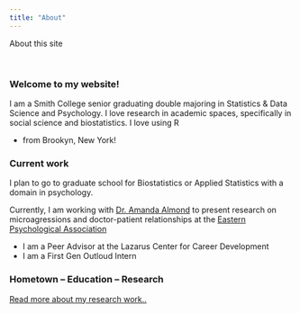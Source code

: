 ```yaml
---
title: "About"
---
```


About this site

<br>

### Welcome to my website!

I am a Smith College senior graduating double majoring in Statistics & Data Science and Psychology. I love research in academic spaces, specifically in social science and biostatistics. I love using R

- from Brookyn, New York!

### Current work

I plan to go to graduate school for Biostatistics or Applied Statistics with a domain in psychology.

Currently, I am working with [Dr. Amanda Almond](https://www.citytech.cuny.edu/faculty/AAlmond) to present research on microagressions and doctor-patient relationships at the [Eastern Psychological Association](https://www.easternpsychological.org/i4a/pages/index.cfm?pageID=3501)

- I am a Peer Advisor at the Lazarus Center for Career Development
- I am a First Gen Outloud Intern

### Hometown -- Education -- Research

[Read more about my research work..](research.html)
